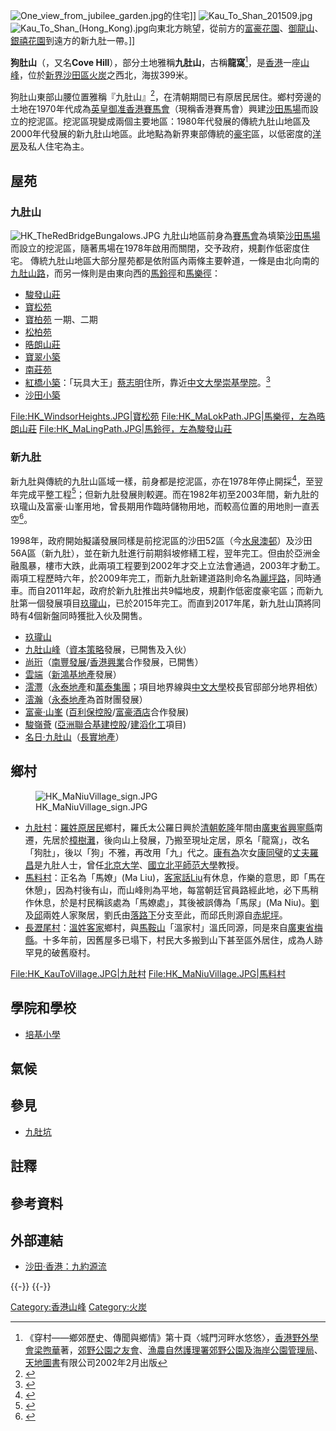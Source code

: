 {{Infobox Mountain
| 名稱 = 狗肚山
| 照片 = Kau To Shan 201712.jpg
| 照片說明 = 狗肚山山腰的豪宅區『九肚山』
| 海拔 = {{Convert|399|m|ft|0|link=on}}
| 位置 = [[香港|香港]][[新界|新界]]
| 山脈 = 
| 相對高度 = 
| 座標 = {{coord|22.4095389|N|114.2034431|E}}
| 地形圖 = 
| 類別 = 
| 年齡 = 
| 攀登路線 =
| pushpin_map = Hong Kong
| pushpin_map_caption = 狗肚山位置
| latd=22 |latm=25 |lats=8.63 |latNS=N
| longd=114 |longm=12 |longs=7.98 |longEW=E
}}
[[File:One_view_from_jubilee_garden.jpg|thumb]]的住宅]]
[[File:Kau_To_Shan_201509.jpg|thumb]]
[[File:Kau_To_Shan_(Hong_Kong).jpg|thumb]]向東北方眺望，從前方的[[富豪花園|富豪花園]]、[[御龍山|御龍山]]、[[銀禧花園|銀禧花園]]到遠方的新九肚一帶。]]

'''狗肚山'''（{{lang-en|'''Kau To Shan'''}}，又名'''Cove Hill'''），部分土地雅稱'''九肚山'''{{Notetag|地名現多使用「九肚山」之寫法，如[[九肚山路|九肚山路]]，但因粵音發音相同，故其粵音拼讀英文名稱沒有改變，仍爲“Kau To Shan”，而山名則一般沿用「狗肚山」之名。}}，古稱'''龍窩'''<ref>《穿村——鄉郊歷史、傳聞與鄉情》第十頁〈城門河畔水悠悠〉，[[香港野外學會|香港野外學會]][[梁煦華|梁煦華]]著，[[郊野公園之友會|郊野公園之友會]]、[[漁農自然護理署|漁農自然護理署]][[郊野公園及海岸公園管理局|郊野公園及海岸公園管理局]]、[[天地圖書|天地圖書]]有限公司2002年2月出版</ref>，是[[香港|香港]]一座[[山峰|山峰]]，位於[[新界|新界]][[沙田區|沙田區]][[火炭|火炭]]之西北，海拔399米。

狗肚山東部山腰位置雅稱『九肚山』<ref>{{Cite web|title=Sha tin District Boundaries|url=https://www.eac.hk/pdf/distco/2019dc/final/dc2019r.pdf|author=EAC|publisher=Gov't of Hong Kong － EAC|access-date=2021-03-06|archive-date=2021-02-26|archive-url=https://web.archive.org/web/20210226181456/https://www.eac.hk/pdf/distco/2019dc/final/dc2019r.pdf|dead-url=no}}</ref>，在清朝期間已有原居民居住。鄉村旁邊的土地在1970年代成為[[香港賽馬會|英皇御准香港賽馬會]]（現稱香港賽馬會）興建[[沙田馬場|沙田馬場]]而設立的挖泥區。挖泥區現變成兩個主要地區：1980年代發展的傳統九肚山地區及2000年代發展的新九肚山地區。此地點為新界東部傳統的[[豪宅|豪宅]]區，以低密度的[[洋房|洋房]]及私人住宅為主。

==屋苑==
===九肚山===
[[File:HK_TheRedBridgeBungalows.JPG|thumb]]
九肚山地區前身為[[香港賽馬會|賽馬會]]為填築[[沙田馬場|沙田馬場]]而設立的挖泥區，隨著馬場在1978年啟用而關閉，交予政府，規劃作低密度住宅。
傳統九肚山地區大部分屋苑都是依附區內兩條主要幹道，一條是由北向南的[[九肚山路|九肚山路]]，而另一條則是由東向西的[[馬鈴徑|馬鈴徑]]和[[馬樂徑|馬樂徑]]：
* [[駿發山莊|駿發山莊]]
* [[寶松苑|寶松苑]]
* [[寶柏苑|寶柏苑]] 一期、二期
* [[松柏苑|松柏苑]]
* [[晧朗山莊|晧朗山莊]]
* [[寶翠小築|寶翠小築]]
* [[南莊苑|南莊苑]]
* [[紅橋小築|紅橋小築]]：「玩具大王」[[蔡志明|蔡志明]]住所，靠近[[中文大學|中文大學]][[崇基學院|崇基學院]]。<ref>{{cite web |language=zh-hk |url=http://www.singtao.com/archive/fullstory.asp?andor=or&year1=2001&month1=6&day1=7&year2=2001&month2=6&day2=7&category=all&id=20010607a02&keyword1=&keyword2= |title=名校加強保安防綁架 |publisher=[[星島日報|''singtao.com'']] |date=2001-06-07 |accessdate=2010-10-02}}</ref>
* [[沙田小築|沙田小築]]

<gallery>
File:HK_WindsorHeights.JPG|寶松苑
File:HK_MaLokPath.JPG|馬樂徑，左為晧朗山莊
File:HK_MaLingPath.JPG|馬鈴徑，左為駿發山莊
</gallery>

===新九肚===
新九肚與傳統的九肚山區域一樣，前身都是挖泥區，亦在1978年停止開採<ref>{{Cite web |url=https://www.hkmapservice.gov.hk/OneStopSystem/map-search/getPreviewFile?itemId=DAP&sheetNo=23451 |title=1978年12月九肚山航空照片 |access-date=2021-05-04 |archive-date=2021-06-14 |archive-url=https://web.archive.org/web/20210614055958/https://www.hkmapservice.gov.hk/OneStopSystem/map-search/getPreviewFile?itemId=DAP&sheetNo=23451 |dead-url=no }}</ref>，至翌年完成平整工程<ref>{{Cite web |url=https://www.hkmapservice.gov.hk/OneStopSystem/map-search/getPreviewFile?itemId=DAP&sheetNo=25538 |title=1979年5月九肚山航空照片 |access-date=2021-05-04 |archive-date=2021-06-14 |archive-url=https://web.archive.org/web/20210614070205/https://www.hkmapservice.gov.hk/OneStopSystem/map-search/getPreviewFile?itemId=DAP&sheetNo=25538 |dead-url=no }}</ref>；但新九肚發展則較遲。而在1982年初至2003年間，新九肚的玖瓏山及富豪·山峯用地，曾長期用作臨時儲物用地，而較高位置的用地則一直丟空<ref>{{Cite web |url=https://www.hkmapservice.gov.hk/OneStopSystem/map-search/getPreviewFile?itemId=DAP&sheetNo=40779 |title=1982年1月九肚山航空照片 |access-date=2021-05-04 |archive-date=2021-06-14 |archive-url=https://web.archive.org/web/20210614060854/https://www.hkmapservice.gov.hk/OneStopSystem/map-search/getPreviewFile?itemId=DAP&sheetNo=40779 |dead-url=no }}</ref>。

1998年，政府開始擬議發展同樣是前挖泥區的沙田52區（今[[水泉澳邨|水泉澳邨]]）及沙田56A區（新九肚），並在新九肚進行前期斜坡修繕工程，翌年完工。但由於亞洲金融風暴，樓市大跌，此兩項工程要到2002年才交上立法會通過，2003年才動工。兩項工程歷時六年，於2009年完工，而新九肚新建道路則命名為[[麗坪路|麗坪路]]，同時通車。而自2011年起，政府於新九肚推出共9幅地皮，規劃作低密度豪宅區；而新九肚第一個發展項目[[玖瓏山|玖瓏山]]，已於2015年完工。而直到2017年尾，新九肚山頂將同時有4個新盤同時獲批入伙及開售。
* [[玖瓏山|玖瓏山]]
* [[九肚山峰|九肚山峰]]（[[資本策略|資本策略]]發展，已開售及入伙）
* [[尚珩|尚珩]]（[[南豐發展|南豐發展]]/[[香港興業|香港興業]]合作發展，已開售）
* [[雲端（住宅）|雲端]]（[[新鴻基地產|新鴻基地產]]發展）
* [[澐灃|澐灃]]（[[永泰地產|永泰地產]]和[[萬泰集團|萬泰集團]]；項目地界線與[[中文大學|中文大學]]校長官邸部分地界相依）
* [[澐瀚|澐瀚]]（[[永泰地產|永泰地產]]為首財團發展）
* [[富豪·山峯|富豪·山峯]] ([[百利保控股|百利保控股]]/[[富豪酒店|富豪酒店]]合作發展)
* [[駿嶺薈|駿嶺薈]] ([[亞洲聯合基建控股|亞洲聯合基建控股]]/[[建滔化工|建滔化工]]項目)
* [[名日·九肚山|名日·九肚山]]（[[長實地產|長實地產]]）

==鄉村==
[[File:HK_MaNiuVillage_sign.JPG|thumb]]
*[[九肚村|九肚村]]：[[羅姓|羅姓]][[新界原居民|原居民]]鄉村，羅氏太公羅日興於[[清朝|清朝]][[乾隆|乾隆]]年間由[[廣東省|廣東省]][[兴宁县|興寧縣]]南遷，先居於[[樟樹灘村|樟樹灘]]，後向山上發展，乃搬至現址定居，原名「龍窩」，改名「狗肚」，後以「狗」不雅，再改用「九」代之。[[康有为|康有為]]次女[[康同璧|康同璧]]的[[丈夫|丈夫]][[羅昌|羅昌]]是九肚人士，曾任[[北京大学|北京大学]]、[[国立北平师范大学|國立北平師范大學]]教授。
*[[馬料村|馬料村]]：正名為「馬嫽」(Ma Liu)，[[客家話|客家話]]Liu有休息，作樂的意思，即「馬在休憩」，因為村後有山，而山峰則為平地，每當朝廷官員路經此地，必下馬稍作休息，於是村民稱該處為「馬嫽處」，其後被誤傳為「馬尿」(Ma Niu)。[[劉姓|劉]]及[[邱姓|邱]]兩姓人家聚居，劉氏由[[落路下|落路下]]分支至此，而邱氏則源自[[赤坭坪|赤坭坪]]。
*[[長瀝尾村|長瀝尾村]]：[[溫姓|溫姓]][[客家|客家]]鄉村，與[[馬鞍山_(香港山峰)|馬鞍山]]「溫家村」溫氏同源，同是來自[[廣東省|廣東省]][[梅縣|梅縣]]。十多年前，因舊屋多已塌下，村民大多搬到山下甚至區外居住，成為人跡罕見的破舊廢村。

<gallery>
File:HK_KauToVillage.JPG|九肚村
File:HK_MaNiuVillage.JPG|馬料村
</gallery>

==學院和學校==
* [[培基小學|培基小學]]

==氣候==
{{Weather box
|location = 九肚山 (399m)
|metric first = Y
|single line = Y 
|Jan high C = 16.7
|Feb high C = 17.3
|Mar high C = 19.7
|Apr high C = 22.9
|May high C = 25.9
|Jun high C = 27.5
|Jul high C = 28.6
|Aug high C = 28.5
|Sep high C = 27.6
|Oct high C = 25.2
|Nov high C = 21.8
|Dec high C = 18.1
|Year high C = 23.3
|Jan mean C = 14.0
|Feb mean C = 14.8
|Mar mean C = 17.1
|Apr mean C = 20.5
|May mean C = 23.6
|Jun mean C = 25.4
|Jul mean C = 26.2
|Aug mean C = 26.1
|Sep mean C = 25.1
|Oct mean C = 22.7
|Nov mean C = 19.2
|Dec mean C = 15.4
|Year mean C = 20.8
|Jan low C = 11.9
|Feb low C = 12.7
|Mar low C = 15.1
|Apr low C = 18.7
|May low C = 21.8
|Jun low C = 23.8
|Jul low C = 24.3
|Aug low C = 24.1
|Sep low C = 23.2
|Oct low C = 20.8
|Nov low C = 17.1
|Dec low C = 13.1
|Year low C = 18.9
|source 1 = 
| url = 
}}

==參見==
*[[九肚坑|九肚坑]]

==註釋==
{{ReflistH}}
{{NoteFoot}}
{{ReflistF}}

==參考資料==
{{reflist}}

==外部連結==
* [https://web.archive.org/web/20071010053902/http://shatin.hk/page.php?main_cat=2&sub_cat=24 沙田·香港：九約源流]

{{-}}
{{沙田區}}
{{-}}
{{香港山峰}}

[[Category:香港山峰|Category:香港山峰]]
[[Category:火炭|Category:火炭]]
